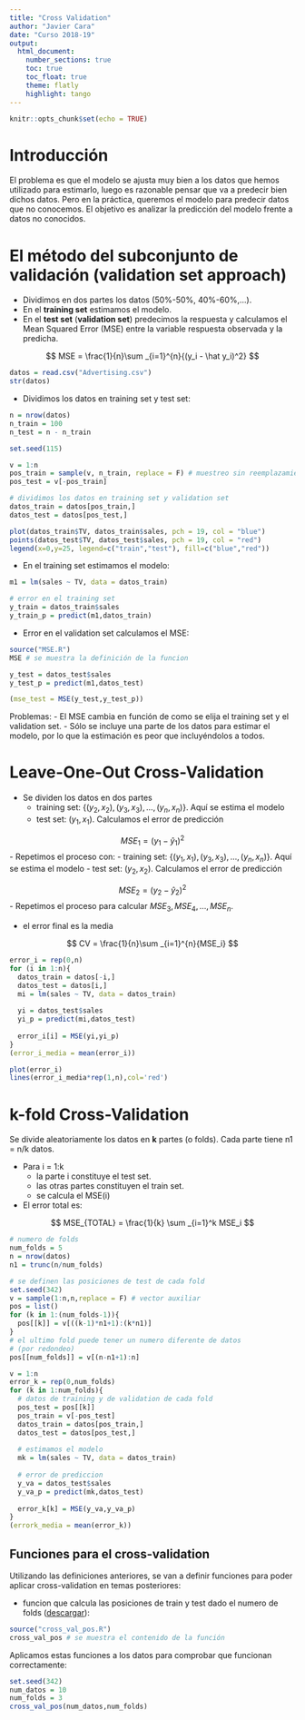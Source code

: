 ```yaml
---
title: "Cross Validation"
author: "Javier Cara"
date: "Curso 2018-19"
output: 
  html_document:
    number_sections: true
    toc: true
    toc_float: true
    theme: flatly
    highlight: tango
---
```


```r
knitr::opts_chunk$set(echo = TRUE)
```

# Introducción

El problema es que el modelo se ajusta muy bien a los datos que hemos utilizado para estimarlo, luego es razonable pensar que va a predecir bien dichos datos. Pero en la práctica, queremos el modelo para predecir datos que no conocemos. El objetivo es analizar la predicción del modelo frente a datos no conocidos.


# El método del subconjunto de validación (validation set approach)

- Dividimos en dos partes los datos (50%-50%, 40%-60%,...).
- En el **training set** estimamos el modelo.
- En el **test set** (**validation set**) predecimos la respuesta y calculamos el Mean Squared Error (MSE) entre la variable respuesta observada y la predicha.

$$
MSE = \frac{1}{n}\sum _{i=1}^{n}{(y_i - \hat y_i)^2}
$$

```r
datos = read.csv("Advertising.csv")
str(datos)
```

- Dividimos los datos en training set y test set:

```r
n = nrow(datos)
n_train = 100
n_test = n - n_train
```

```r
set.seed(115)

v = 1:n
pos_train = sample(v, n_train, replace = F) # muestreo sin reemplazamiento
pos_test = v[-pos_train]

# dividimos los datos en training set y validation set
datos_train = datos[pos_train,]
datos_test = datos[pos_test,]

plot(datos_train$TV, datos_train$sales, pch = 19, col = "blue")
points(datos_test$TV, datos_test$sales, pch = 19, col = "red")
legend(x=0,y=25, legend=c("train","test"), fill=c("blue","red"))
```

- En el training set estimamos el modelo:

```r
m1 = lm(sales ~ TV, data = datos_train)

# error en el training set
y_train = datos_train$sales
y_train_p = predict(m1,datos_train)
```

- Error en el validation set calculamos el MSE:

```r
source("MSE.R")
MSE # se muestra la definición de la funcion
```

```r
y_test = datos_test$sales
y_test_p = predict(m1,datos_test)

(mse_test = MSE(y_test,y_test_p))
```


Problemas:
- El MSE cambia en función de como se elija el training set y el validation set.
- Sólo se incluye una parte de los datos para estimar el modelo, por lo que la estimación es peor que incluyéndolos a todos.


# Leave-One-Out Cross-Validation

- Se dividen los datos en dos partes
    - training set: $\{(y_2,x_2), (y_3,x_3), \ldots, (y_n,x_n) \}$. Aquí se estima el modelo
    - test set: $(y_1,x_1)$. Calculamos el error de predicción

$$
MSE_1 = (y_1 - \hat y_1)^2
$$
- Repetimos el proceso con:
    - training set: $\{(y_1,x_1), (y_3,x_3), \ldots, (y_n,x_n) \}$. Aquí se estima el modelo
    - test set: $(y_2,x_2)$. Calculamos el error de predicción

$$
MSE_2 = (y_2 - \hat y_2)^2
$$
- Repetimos el proceso para calcular $MSE_3, MSE_4, \ldots, MSE_n$.

- el error final es la media

$$
CV = \frac{1}{n}\sum _{i=1}^{n}{MSE_i}
$$

```r
error_i = rep(0,n)
for (i in 1:n){
  datos_train = datos[-i,]
  datos_test = datos[i,]
  mi = lm(sales ~ TV, data = datos_train)
  
  yi = datos_test$sales
  yi_p = predict(mi,datos_test)
  
  error_i[i] = MSE(yi,yi_p)
}
(error_i_media = mean(error_i))
```

```r
plot(error_i)
lines(error_i_media*rep(1,n),col='red')
```


# k-fold Cross-Validation

Se divide aleatoriamente los datos en **k** partes (o folds). Cada parte tiene n1 = n/k datos.

- Para  i = 1:k
    - la parte i constituye el test set.
    - las otras partes constituyen el train set.
    - se calcula el MSE(i)
- El error total es:

$$
MSE_{TOTAL} = \frac{1}{k} \sum _{i=1}^k MSE_i
$$


```r
# numero de folds
num_folds = 5
n = nrow(datos)
n1 = trunc(n/num_folds)

# se definen las posiciones de test de cada fold
set.seed(342)
v = sample(1:n,n,replace = F) # vector auxiliar
pos = list()
for (k in 1:(num_folds-1)){
  pos[[k]] = v[((k-1)*n1+1):(k*n1)]
}
# el ultimo fold puede tener un numero diferente de datos
# (por redondeo)
pos[[num_folds]] = v[(n-n1+1):n]

v = 1:n
error_k = rep(0,num_folds)
for (k in 1:num_folds){
  # datos de training y de validation de cada fold
  pos_test = pos[[k]]
  pos_train = v[-pos_test]
  datos_train = datos[pos_train,]
  datos_test = datos[pos_test,]
  
  # estimamos el modelo
  mk = lm(sales ~ TV, data = datos_train)
  
  # error de prediccion
  y_va = datos_test$sales
  y_va_p = predict(mk,datos_test)
  
  error_k[k] = MSE(y_va,y_va_p)
}
(errork_media = mean(error_k))
```

## Funciones para el cross-validation

Utilizando las definiciones anteriores, se van a definir funciones para poder aplicar cross-validation en temas posteriores:

- funcion que calcula las posiciones de train y test dado el numero de folds ([descargar](cross_val_pos.R)):

```r
source("cross_val_pos.R")
cross_val_pos # se muestra el contenido de la función
```

Aplicamos estas funciones a los datos para comprobar que funcionan correctamente:

```r
set.seed(342)
num_datos = 10
num_folds = 3
cross_val_pos(num_datos,num_folds)
```





